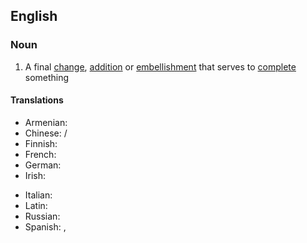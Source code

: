 ==English==

===Noun===
{{en-noun|es}}

# A final [[change]], [[addition]] or [[embellishment]] that serves to [[complete]] something

====Translations====
{{trans-top|final changes}}
* Armenian: {{t+|hy|վերջնամշակում}}
* Chinese: {{t+|cmn|画龙点睛}}/{{t+|cmn|畫龍點睛|tr=hùalóngdiǎnjīng}}
* Finnish: {{t+|fi|retusointi}}
* French: {{t|fr|touche finale|f}}
* German: {{t|de|letzter Schliff|m}}
* Irish: {{t|ga|bailchríoch|f}}
{{trans-mid}}
* Italian: {{t+|it|rifinitura|f}}
* Latin: {{t|la|manus suprēma|f}}
* Russian: {{t|ru|после́дний штрих}}
* Spanish: {{t|es|último toque|m}}, {{t+|es|retoque|m}}
{{trans-bottom}}